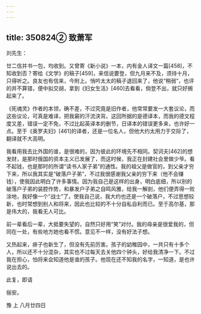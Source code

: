 ```yaml
---
---
---
```

title: 350824② 致萧军
---




刘先生：

廿二信并书一包，均收到。又曾寄《新小说》一本，内有金人译文一篇[458]，不知收到否？寄给《文学》的稿子[459]，来信说要登，但九月来不及，须待十月，只得听之。良友也有信来，今附上。悄吟太太的稿子退回来了，他说“稍弱”，也评的并不算错，便中拟交胡，拿到《妇女生活》[460]去看看，倘登不出，就只好搁起来了。

《死魂灵》作者的本领，确不差，不过究竟是旧作者，他常常要发一大套议论，而这些议论，可真是难译，把我窘的汗流浃背。这回所据的是德译本，而我的德文程度又差，错误一定不免，不过比起英译本的删节，日译本的错误更多来，也许好一点。至于《奥罗夫妇》[461]的译者，还是一位名人，但他大约太用力于交际了，翻译就不大高明。

我看用我去比外国的谁，是很难的，因为彼此的环境先不相同。契诃夫[462]的想发财，是那时俄国的资本主义已发展了，而这时候，我正在封建社会里做少爷。看不起钱，也是那时的所谓“读书人家子弟”的通性。我的祖父是做官的，到父亲才穷下来，所以我其实是“破落户子弟”，不过我很感谢我父亲的穷下来（他不会赚钱），使我因此明白了许多事情。因为我自己是这样的出身，明白底细，所以别的破落户子弟的装腔作势，和暴发户子弟之自鸣风雅，给我一解剖，他们便弄得一败涂地，我好像一个“战士”了。使我自己说，我大约也还是一个破落户，不过思想较新，也时常想到别人和将来，因此也比较的不十分自私自利而已。至于高尔基，那是伟大的，我看无人可比。

前一辈看后一辈，大抵要失望的，自然只好用“笑”对付。我的母亲是很爱我的，但同在一处，有些地方她也看不惯。意见不一样，没有好法子想。

又热起来，痱子也新生了，但没有先前厉害。孩子的幼稚园中，一共只有十多个人，所以还不十分混杂，其实也不过每天去关他四个钟头，好给我清净一下。不过我在担心，怕将来会知道他是谁的孩子。他现在还不知我的名字，一知道，是也许说出去的。

此复，即请

俪安。

豫 上 八月廿四日